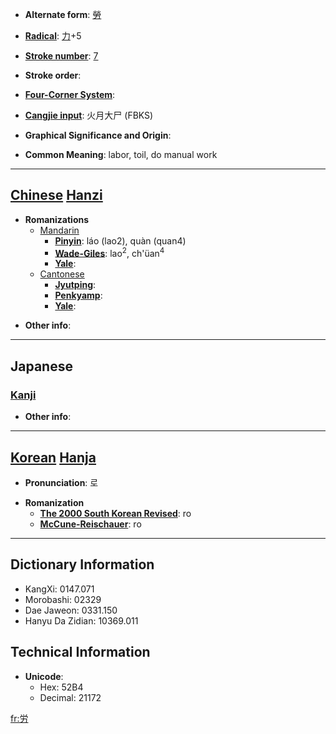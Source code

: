* '''Alternate form''': [[勞]]

* '''[[Wiktionary:Chinese radical index| Radical]]''': [[Wiktionary:Chinese radical index 力|力]]+5

* '''[[Wiktionary:Chinese total strokes index|Stroke number]]''': [[Wiktionary:Chinese total strokes index 7|7]]

* '''Stroke order''': 

* '''[[Wiktionary:Chinese four corner index|Four-Corner System]]''': 

* '''[[Wiktionary:Chinese Cangjie index|Cangjie input]]''': 火月大尸 (FBKS)

* '''Graphical Significance and Origin''': 

* '''Common Meaning''': labor, toil, do manual work

----

== [[Chinese]] [[Hanzi]] ==

* '''Romanizations'''
** [[Mandarin]]
*** '''[[Pinyin]]''': láo (lao2), quàn (quan4)
*** '''[[Wade-Giles]]''': lao<sup>2</sup>, ch'üan<sup>4</sup>
*** '''[[Yale]]''': 
**[[Cantonese]]
***'''[[Jyutping]]''':
***'''[[Penkyamp]]''': 
***'''[[Yale]]''': 

* '''Other info''': 

----

==Japanese==
===[[Kanji]]===
{{kanji|on readings=[[ろう]] (rō)|kun readings=[[つかれる]] (tsukareru), [[ねぎらう]] (negirau), [[いたわる]] (itawaru)}}

* '''Other info''':  

----

== [[Korean]] [[Hanja]] ==

* '''Pronunciation''': 로

* '''Romanization'''
** '''[[The 2000 South Korean Revised Romanization|The 2000 South Korean Revised]]''': ro
** '''[[McCune-Reischauer]]''': ro

----

== Dictionary Information ==

* KangXi: 0147.071
* Morobashi: 02329
* Dae Jaweon: 0331.150
* Hanyu Da Zidian: 10369.011

== Technical Information ==

* '''Unicode''':
** Hex: 52B4
** Decimal: 21172

[[fr:労]]